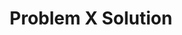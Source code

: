 ---
title: Problem X Solution
id: problem_x_solution
slug: /allegra/problem_x_solution
description: "."
tags: ['Allegra', 'Web3', 'dApps', 'decentralized infrastructure', 'problem', 'solution']
---